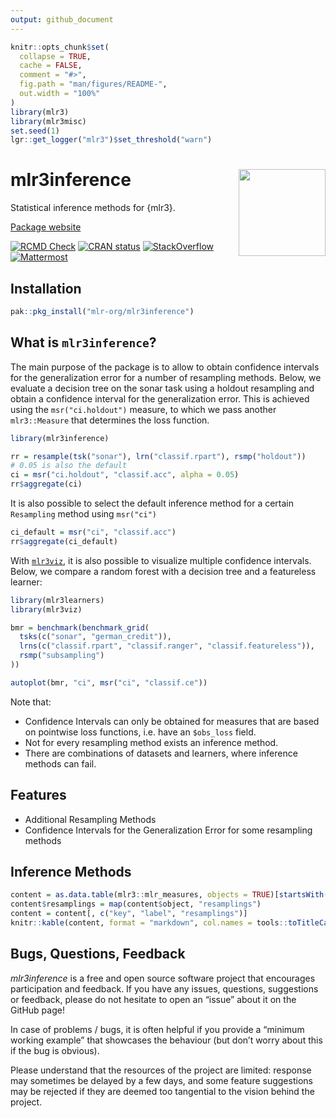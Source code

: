 ```yaml
---
output: github_document
---
```


<!-- README.md is generated from README.Rmd. Please edit that file -->

```r
knitr::opts_chunk$set(
  collapse = TRUE,
  cache = FALSE,
  comment = "#>",
  fig.path = "man/figures/README-",
  out.width = "100%"
)
library(mlr3)
library(mlr3misc)
set.seed(1)
lgr::get_logger("mlr3")$set_threshold("warn")
```

# mlr3inference <img src="man/figures/logo_orig.png" align="right" height="139" />

Statistical inference methods for {mlr3}.

[Package website](https://mlr3inference.mlr-org.com/)

<!-- badges: start -->
[![RCMD Check](https://github.com/mlr-org/mlr3inference/actions/workflows/r-cmd-check.yml/badge.svg)](https://github.com/mlr-org/mlr3inference/actions/workflows/r-cmd-check.yml)
[![CRAN status](https://www.r-pkg.org/badges/version/mlr3inference)](https://CRAN.R-project.org/package=mlr3inference)
[![StackOverflow](https://img.shields.io/badge/stackoverflow-mlr3-orange.svg)](https://stackoverflow.com/questions/tagged/mlr3)
[![Mattermost](https://img.shields.io/badge/chat-mattermost-orange.svg)](https://lmmisld-lmu-stats-slds.srv.mwn.de/mlr_invite/)
<!-- badges: end -->



## Installation

```r
pak::pkg_install("mlr-org/mlr3inference")
```


## What is `mlr3inference`?

The main purpose of the package is to allow to obtain confidence intervals for the generalization error for a number of resampling methods.
Below, we evaluate a decision tree on the sonar task using a holdout resampling and obtain a confidence interval for the generalization error.
This is achieved using the `msr("ci.holdout")` measure, to which we pass another `mlr3::Measure` that determines the loss function.


```r
library(mlr3inference)

rr = resample(tsk("sonar"), lrn("classif.rpart"), rsmp("holdout"))
# 0.05 is also the default
ci = msr("ci.holdout", "classif.acc", alpha = 0.05)
rr$aggregate(ci)
```

It is also possible to select the default inference method for a certain `Resampling` method using `msr("ci")`

```r
ci_default = msr("ci", "classif.acc")
rr$aggregate(ci_default)
```

With [`mlr3viz`](https://mlr3viz.mlr-org.com), it is also possible to visualize multiple confidence intervals.
Below, we compare a random forest with a decision tree and a featureless learner:


```r
library(mlr3learners)
library(mlr3viz)

bmr = benchmark(benchmark_grid(
  tsks(c("sonar", "german_credit")),
  lrns(c("classif.rpart", "classif.ranger", "classif.featureless")),
  rsmp("subsampling")
))

autoplot(bmr, "ci", msr("ci", "classif.ce"))
```

Note that:

* Confidence Intervals can only be obtained for measures that are based on pointwise loss functions, i.e. have an `$obs_loss` field.
* Not for every resampling method exists an inference method.
* There are combinations of datasets and learners, where inference methods can fail.

## Features

* Additional Resampling Methods
* Confidence Intervals for the Generalization Error for some resampling methods 


## Inference Methods

```r
content = as.data.table(mlr3::mlr_measures, objects = TRUE)[startsWith(get("key"), "ci."),]
content$resamplings = map(content$object, "resamplings")
content = content[, c("key", "label", "resamplings")]
knitr::kable(content, format = "markdown", col.names = tools::toTitleCase(names(content)))
```


## Bugs, Questions, Feedback

*mlr3inference* is a free and open source software project that
encourages participation and feedback. If you have any issues,
questions, suggestions or feedback, please do not hesitate to open an
“issue” about it on the GitHub page\!

In case of problems / bugs, it is often helpful if you provide a
“minimum working example” that showcases the behaviour (but don’t
worry about this if the bug is obvious).

Please understand that the resources of the project are limited:
response may sometimes be delayed by a few days, and some feature
suggestions may be rejected if they are deemed too tangential to the
vision behind the project.
